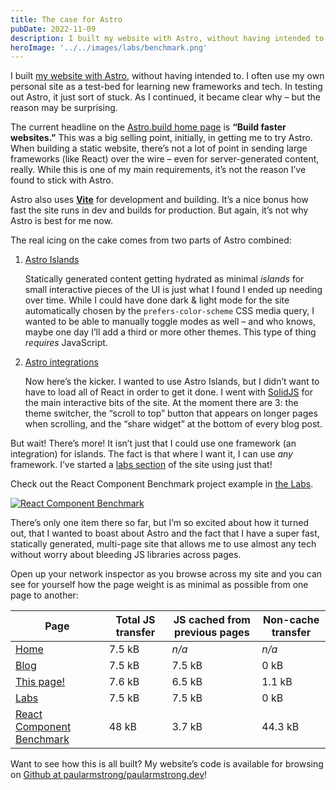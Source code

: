 ```yaml
---
title: The case for Astro
pubDate: 2022-11-09
description: I built my website with Astro, without having intended to. I often use my own personal site as a test-bed for learning new frameworks and tech. In testing out Astro, it just sort of stuck. As I continued, it became clear why – but the reason isn’t what I thought it would be.
heroImage: '../../images/labs/benchmark.png'
---
```



I built [my website with Astro](/blog/2022/10/12/new-site-who-dis/), without having intended to. I often use my own personal site as a test-bed for learning new frameworks and tech. In testing out Astro, it just sort of stuck. As I continued, it became clear why – but the reason may be surprising.

The current headline on the [Astro.build home page](https://astro.build) is **“Build faster websites.”** This was a big selling point, initially, in getting me to try Astro. When building a static website, there’s not a lot of point in sending large frameworks (like React) over the wire – even for server-generated content, really. While this is one of my main requirements, it’s not the reason I’ve found to stick with Astro.

Astro also uses [**Vite**](https://vitejs.dev/) for development and building. It’s a nice bonus how fast the site runs in dev and builds for production. But again, it’s not why Astro is best for me now.

The real icing on the cake comes from two parts of Astro combined:

1. [Astro Islands](https://docs.astro.build/en/concepts/islands/)

   Statically generated content getting hydrated as minimal _islands_ for small interactive pieces of the UI is just what I found I ended up needing over time. While I could have done dark & light mode for the site automatically chosen by the `prefers-color-scheme` CSS media query, I wanted to be able to manually toggle modes as well – and who knows, maybe one day I’ll add a third or more other themes. This type of thing _requires_ JavaScript.

2. [Astro integrations](https://docs.astro.build/en/guides/integrations-guide/)

   Now here’s the kicker. I wanted to use Astro Islands, but I didn’t want to have to load all of React in order to get it done. I went with [SolidJS](https://www.solidjs.com/) for the main interactive bits of the site. At the moment there are 3: the theme switcher, the “scroll to top” button that appears on longer pages when scrolling, and the “share widget” at the bottom of every blog post.

But wait! There’s more! It isn’t just that I could use one framework (an integration) for islands. The fact is that where I want it, I can use _any_ framework. I’ve started a [labs section](/labs/) of the site using just that!

<Aside>

Check out the React Component Benchmark project example in [the Labs](/labs/).

<a href="/labs/react-component-benchmark/">
  <Image src={BenchmarkImage} width={768} alt="React Component Benchmark" />
</a>

</Aside>

There’s only one item there so far, but I’m so excited about how it turned out, that I wanted to boast about Astro and the fact that I have a super fast, statically generated, multi-page site that allows me to use almost any tech without worry about bleeding JS libraries across pages.

Open up your network inspector as you browse across my site and you can see for yourself how the page weight is as minimal as possible from one page to another:

| Page                                                          | Total JS transfer | JS cached from previous pages | Non-cache transfer |
| ------------------------------------------------------------- | ----------------- | ----------------------------- | ------------------ |
| [Home](/)                                                     | 7.5 kB            | _n/a_                         | _n/a_              |
| [Blog](/blog/)                                                | 7.5 kB            | 7.5 kB                        | 0 kB               |
| [This page!](/blog/2022/11/09/the-case-for-astro/)            | 7.6 kB            | 6.5 kB                        | 1.1 kB             |
| [Labs](/labs/)                                                | 7.5 kB            | 7.5 kB                        | 0 kB               |
| [React Component Benchmark](/labs/react-component-benchmark/) | 48 kB             | 3.7 kB                        | 44.3 kB            |

Want to see how this is all built? My website’s code is available for browsing on [Github at paularmstrong/paularmstrong.dev](https://github.com/paularmstrong/paularmstrong.dev)!
